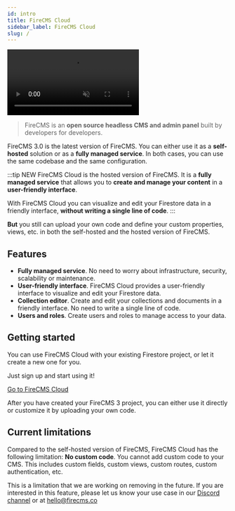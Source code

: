 ```yaml
---
id: intro
title: FireCMS Cloud
sidebar_label: FireCMS Cloud
slug: /
---
```


<video class="intro_video" loop autoPlay muted>
    <source src="/img/collection_editor_preview.mp4" type="video/mp4"/>
</video>


> FireCMS is an **open source headless CMS and admin panel** built by developers
> for developers.

FireCMS 3.0 is the latest version of FireCMS. You can either use it as a
**self-hosted** solution or as a **fully managed service**. In both cases, you
can use the same codebase and the same configuration.

:::tip NEW
FireCMS Cloud is the hosted version of FireCMS. It is a **fully managed
service** that allows you to **create and manage your content** in a
**user-friendly interface**.

With FireCMS Cloud you can visualize and edit your Firestore data in a friendly
interface, **without writing a single line of code**.
:::

**But** you still can upload your own code and define your custom properties,
views, etc. in both the self-hosted and the hosted version of FireCMS.

## Features

- **Fully managed service**. No need to worry about infrastructure, security,
scalability or maintenance.
- **User-friendly interface**. FireCMS Cloud provides a user-friendly interface
to visualize and edit your Firestore data.
- **Collection editor**. Create and edit your collections and documents in a
friendly interface. No need to write a single line of code.
- **Users and roles**. Create users and roles to manage access to your data.


## Getting started

You can use FireCMS Cloud with your existing Firestore project, or let it create
a new one for you.

Just sign up and start using it!

<a href="https://app.firecms.co"
   rel="noopener noreferrer"
   target="_blank"
   class="btn px-6 my-2 py-2 md:px-12 md:py-4 text-white bg-primary hover:text-white hover:bg-blue-700 uppercase border-solid rounded
text-center">
    Go to FireCMS Cloud
</a>

After you have created your FireCMS 3 project, you can either use it directly or customize it
by uploading your own code.




## Current limitations

Compared to the self-hosted version of FireCMS, FireCMS Cloud has the following
limitation: **No custom code**. You cannot add custom code to your CMS. This includes
custom fields, custom views, custom routes, custom authentication, etc.

This is a limitation that we are working on removing in the future. If you are
interested in this feature, please let us know your use case in our [Discord channel](https://discord.gg/fxy7xsQm3m)
or at hello@firecms.co


